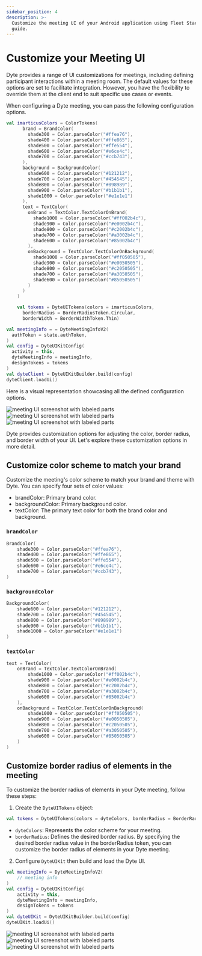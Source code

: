```yaml
---
sidebar_position: 4
description: >-
  Customize the meeting UI of your Android application using Fleet Stack Documentation as your
  guide.
---
```


# Customize your Meeting UI

Dyte provides a range of UI customizations for meetings, including defining participant interactions within a meeting room. The default values for these options are set to facilitate integration. However, you have the flexibility to override them at the client end to suit specific use cases or events.

When configuring a Dyte meeting, you can pass the following configuration options.

```kotlin
val imarticusColors = ColorTokens(
      brand = BrandColor(
        shade300 = Color.parseColor("#ffea76"),
        shade400 = Color.parseColor("#ffe865"),
        shade500 = Color.parseColor("#ffe554"),
        shade600 = Color.parseColor("#e6ce4c"),
        shade700 = Color.parseColor("#ccb743"),
      ),
      background = BackgroundColor(
        shade600 = Color.parseColor("#121212"),
        shade700 = Color.parseColor("#454545"),
        shade800 = Color.parseColor("#898989"),
        shade900 = Color.parseColor("#b1b1b1"),
        shade1000 = Color.parseColor("#e1e1e1")
      ),
      text = TextColor(
        onBrand = TextColor.TextColorOnBrand(
          shade1000 = Color.parseColor("#ff002b4c"),
          shade900 = Color.parseColor("#e0002b4c"),
          shade800 = Color.parseColor("#c2002b4c"),
          shade700 = Color.parseColor("#a3002b4c"),
          shade600 = Color.parseColor("#85002b4c")
        ),
        onBackground = TextColor.TextColorOnBackground(
          shade1000 = Color.parseColor("#ff050505"),
          shade900 = Color.parseColor("#e0050505"),
          shade800 = Color.parseColor("#c2050505"),
          shade700 = Color.parseColor("#a3050505"),
          shade600 = Color.parseColor("#85050505")
        )
      )
    )

    val tokens = DyteUITokens(colors = imarticusColors,
      borderRadius = BorderRadiusToken.Circular,
      borderWidth = BorderWidthToken.Thin)
```

```kotlin {7}
val meetingInfo = = DyteMeetingInfoV2(
  authToken = state.authToken,
)
val config = DyteUIKitConfig(
  activity = this,
  dyteMeetingInfo = meetingInfo,
  designTokens = tokens
)
val dyteClient = DyteUIKitBuilder.build(config)
dyteClient.loadUi()
```

Here is a visual representation showcasing all the defined configuration options.

![meeting UI screenshot with labeled parts](/static/mobile/0.x.x/mobile-opt1-setup.png)
![meeting UI screenshot with labeled parts](/static/mobile/0.x.x/mobile-opt1-meeting.png)
![meeting UI screenshot with labeled parts](/static/mobile/0.x.x/mobile-opt1-meeting-options.png)

Dyte provides customization options for adjusting the color, border radius, and border width of your UI. Let's explore these customization options in more detail.

## Customize color scheme to match your brand

Customize the meeting's color scheme to match your brand and theme with Dyte. You can specify four sets of color values:

- brandColor: Primary brand color.
- backgroundColor: Primary background color.
- textColor: The primary text color for both the brand color and background.

### `brandColor`

```kotlin
BrandColor(
    shade300 = Color.parseColor("#ffea76"),
    shade400 = Color.parseColor("#ffe865"),
    shade500 = Color.parseColor("#ffe554"),
    shade600 = Color.parseColor("#e6ce4c"),
    shade700 = Color.parseColor("#ccb743"),
)
```

### `backgroundColor`

```kotlin
BackgroundColor(
    shade600 = Color.parseColor("#121212"),
    shade700 = Color.parseColor("#454545"),
    shade800 = Color.parseColor("#898989"),
    shade900 = Color.parseColor("#b1b1b1"),
    shade1000 = Color.parseColor("#e1e1e1")
)
```

### `textColor`

```kotlin
text = TextColor(
    onBrand = TextColor.TextColorOnBrand(
        shade1000 = Color.parseColor("#ff002b4c"),
        shade900 = Color.parseColor("#e0002b4c"),
        shade800 = Color.parseColor("#c2002b4c"),
        shade700 = Color.parseColor("#a3002b4c"),
        shade600 = Color.parseColor("#85002b4c")
    ),
    onBackground = TextColor.TextColorOnBackground(
        shade1000 = Color.parseColor("#ff050505"),
        shade900 = Color.parseColor("#e0050505"),
        shade800 = Color.parseColor("#c2050505"),
        shade700 = Color.parseColor("#a3050505"),
        shade600 = Color.parseColor("#85050505")
    )
)
```

## Customize border radius of elements in the meeting

To customize the border radius of elements in your Dyte meeting, follow these steps:

1. Create the `DyteUITokens` object:

```kotlin
val tokens = DyteUITokens(colors = dyteColors, borderRadius = BorderRadiusToken.Rounded)
```

- `dyteColors`: Represents the color scheme for your meeting.
- `borderRadius`: Defines the desired border radius. By specifying the desired border radius value in the borderRadius token, you can customize the border radius of elements in your Dyte meeting.

2. Configure `DyteUIKit` then build and load the Dyte UI.

```kotlin {10}
val meetingInfo = DyteMeetingInfoV2(
    // meeting info
)
val config = DyteUIKitConfig(
    activity = this,
    dyteMeetingInfo = meetingInfo,
    designTokens = tokens
)
val dyteUIKit = DyteUIKitBuilder.build(config)
dyteUIKit.loadUi()
```

![meeting UI screenshot with labeled parts](/static/mobile/0.x.x/mobile-opt2-setup.png)
![meeting UI screenshot with labeled parts](/static/mobile/0.x.x/mobile-opt2-meeting.png)
![meeting UI screenshot with labeled parts](/static/mobile/0.x.x/mobile-opt2-meeting-options.png)

<head>
  <title>Android Customize your Meeting UI</title>
  <meta
    name="description"
    content="Customize the meeting UI of your Android application using Fleet Stack Documentation as your guide."
  />
</head>
